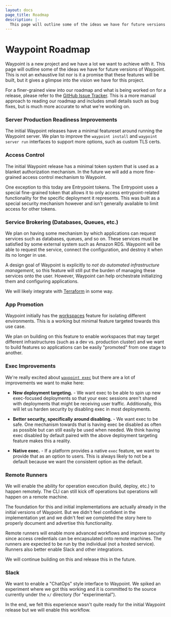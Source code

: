 ```yaml
---
layout: docs
page_title: Roadmap
description: |-
  This page will outline some of the ideas we have for future versions of Waypoint. This is not an exhaustive list nor is it a promise that these features will be built, but it gives a glimpse into the vision we have for this project.
---
```


# Waypoint Roadmap

Waypoint is a new project and we have a lot we want to achieve with it.
This page will outline some of the ideas we have for future versions of Waypoint.
This is not an exhaustive list nor is it a promise that these features will
be built, but it gives a glimpse into the vision we have for this project.

For a finer-grained view into our roadmap and what is being worked on for
a release, please refer to the [GitHub Issue Tracker](https://github.com/hashicorp/waypoint/issues).
This is a more manual approach to reading our roadmap and includes small details
such as bug fixes, but is much more accurate to what we're working on.

### Server Production Readiness Improvements

The initial Waypoint releases have a minimal featureset around running the Waypoint server.
We plan to improve the `waypoint install` and `waypoint server run` interfaces
to support more options, such as custom TLS certs.

### Access Control

The initial Waypoint release has a minimal token system that is used as a
blanket authorization mechanism. In the future we will add a more fine-grained
access control mechanism to Waypoint.

One exception to this today are Entrypoint tokens. The Entrypoint uses
a special fine-grained token that allows it to only access entrypoint-related
functionality for the specific deployment it represents. This was built as
a special security mechanism however and isn't generally available to limit
access for other tokens.

### Service Brokering (Databases, Queues, etc.)

We plan on having some mechanism by which applications can request services
such as databases, queues, and so on. These services must be satisfied by
some external system such as Amazon RDS. Waypoint will be able to request
the service, connect the configuration, and destroy it when its no longer
in use.

A design goal of Waypoint is explicitly to _not do automated infrastructure
management_, so this feature will still put the burden of managing these
services onto the user. However, Waypoint can help orchestrate initializing
them and configuring applications.

We will likely integrate with [Terraform](https://terraform.io) in some way.

### App Promotion

Waypoint initially has the [workspaces](/docs/workspaces) feature for
isolating different environments. This is a working but minimal feature
targeted towards this use case.

We plan on building on this feature to enable workspaces that may target
different infrastructures (such as a dev vs. production cluster) and we
want to build features so applications can be easily "promoted" from
one stage to another.

### Exec Improvements

We're really excited about [`waypoint exec`](/docs/exec) but there
are a lot of improvements we want to make here:

- **New deployment targeting.** - We want exec to be able to spin up
  new exec-focused deployments so that your exec sessions aren't shared with
  deployments that might be receiving user traffic. Additionally, this will
  let us harden security by disabling exec in most deployments.

- **Better security, specifically around disabling.** - We want exec to
  be safe. One mechanism towards that is having exec be disabled
  as often as possible but can still easily be used when needed. We think having exec
  disabled by default paired with the above deployment targeting feature makes
  this a reality.

- **Native exec.** - If a platform provides a native `exec` feature, we
  want to provide that as an option to users. This is always likely to not
  be a default because we want the consistent option as the default.

### Remote Runners

We will enable the ability for operation execution (build, deploy, etc.)
to happen remotely. The CLI can still kick off operations but operations will
happen on a remote machine.

The foundation for this and initial implementations are actually already
in the initial versions of Waypoint. But we didn't feel confident in the
implementation yet and we didn't feel we completed the story here to properly
document and advertise this functionality.

Remote runners will enable more advanced workflows and improve security
since access credentials can be encapsulated onto remote machines. The runners
are expected to be run by the individual (not a hosted service). Runners also
better enable Slack and other integrations.

We will continue building on this and release this in the future.

### Slack

We want to enable a "ChatOps" style interface to Waypoint. We spiked
an experiment where we got this working and it is committed to the source
currently under the `x/` directory (for "experimental").

In the end, we felt this experience wasn't quite ready for the initial Waypoint
release but we will enable this workflow.
